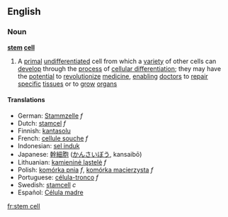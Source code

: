 ==English==
===Noun===
'''[[stem]] [[cell]]'''
{{wikipedia}}
# {{cytology}} A [[primal]] [[undifferentiated]] cell from which a [[variety]] of other cells can [[develop]] through the [[process]] of [[cellular differentiation]]; they may have the [[potential]] to [[revolutionize]] [[medicine]], [[enabling]] [[doctor]]s to [[repair]] [[specific]] [[tissue]]s or to [[grow]] [[organ]]s

====Translations====
*German: [[Stammzelle]] ''f''
*Dutch: [[stamcel]] ''f''
*Finnish: [[kantasolu]]
*French: [[cellule souche]] ''f''
*Indonesian: [[sel induk]]
*Japanese: [[幹細胞]] ([[かんさいぼう]], kansaibō)
*Lithuanian: [[kamieninė ląstelė]] ''f''
*Polish: [[komórka pnia]] ''f'', [[komórka macierzysta]] ''f''
*Portuguese: [[célula-tronco]] ''f''
*Swedish: [[stamcell]] ''c''
*Español: [[Célula madre]]

[[fr:stem cell]]